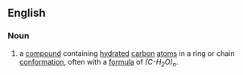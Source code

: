 ==English==
===Noun===
#a [[compound]] containing [[hydration|hydrated]] [[carbon]] [[atom]]s in a ring or chain [[conformation]], often with a [[formula]] of ''(C-H<sub>2</sub>O)<sub>n</sub>''.